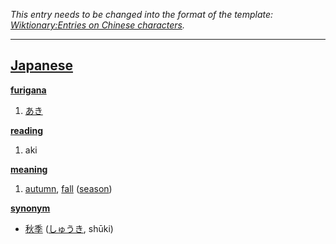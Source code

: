 ''This entry needs to be changed into the format of the template: [[Wiktionary:Entries on Chinese characters]].''
----

== [[Japanese]] ==                                          

'''[[furigana]]'''
# [[あき]]

'''[[reading]]'''
# aki

'''[[meaning]]'''
# [[autumn]], [[fall]] ([[season]])

'''[[synonym]]'''
* [[秋季]] ([[しゅうき]], shūki)